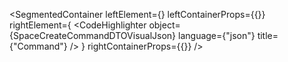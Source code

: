 
<SegmentedContainer
  leftElement={<SpaceCreateCommandDTODesc />}
  leftContainerProps={{}}
  rightElement={
    <CodeHighlighter
      object={SpaceCreateCommandDTOVisualJson}
      language={"json"}
      title={"Command"}
    />
  }
  rightContainerProps={{}}
/>
